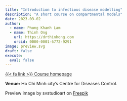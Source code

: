 ```yaml
---
title: "Introduction to infectious disease modelling"
description: "A short course on compartmental models"
date: 2023-03-02
author:
  - name: Phung Khanh Lam
  - name: Thinh Ong
    url: https://drthinhong.com
    orcid: 0000-0001-6772-9291
image: preview.svg
draft: false
execute:
  eval: false
---
```


[{{< fa link >}} Course homepage](https://lampk.github.io/IDMIntro/){.btn .btn-outline-secondary role="button"}

**Venue:** Ho Chi Minh city's Centre for Diseases Control.

:::{.credit}
Preview image by svstudioart on [Freepik](https://www.freepik.com/free-vector/fight-protect-coronavirus-concept-medical-staff-fight-protective-shield-with-pandemic_14723849.htm)
:::